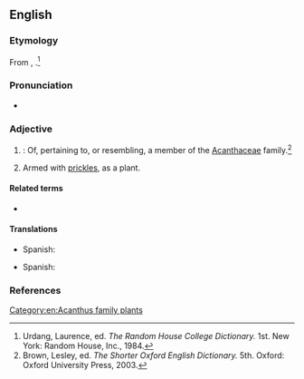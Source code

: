 ==English==

===Etymology===
From {{etyl|NL.|en}} {{m|la|Acanthaceae}}, {{suffix|en||ous}}.<ref name=RHD>Urdang, Laurence, ed. ''The Random House College Dictionary.'' 1st. New York: Random House, Inc., 1984.</ref>

===Pronunciation===
* {{a|US}} {{IPA|en|/ˌæk.n̩ˈθeɪ.ʃəs/|/ˌæk.ænˈθeɪ.ʃəs/}}
*: {{rhymes|en|eɪʃəs}}

===Adjective===
{{en-adj}}

# {{lb|en|botany}}: Of, pertaining to, or resembling, a member of the [[Acanthaceae]] family.{{defdate|First attested in the mid 18th century.}}<ref name=SOED>Brown, Lesley, ed. ''The Shorter Oxford English Dictionary.'' 5th. Oxford: Oxford University Press, 2003.</ref>
# Armed with [[prickles]], as a plant.

====Related terms====
* {{l|en|acantha}}

====Translations====
{{trans-top|armed with prickles}}
* Spanish: {{t+|es|acantáceo}}
{{trans-mid}}
{{trans-bottom}}

{{trans-top|pertaining to the acanthus family}}
* Spanish: {{t+|es|acantáceo}}
{{trans-mid}}
{{trans-bottom}}

===References===
<references/>

[[Category:en:Acanthus family plants]]